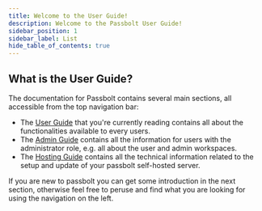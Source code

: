 ```yaml
---
title: Welcome to the User Guide!
description: Welcome to the Passbolt User Guide!
sidebar_position: 1
sidebar_label: List
hide_table_of_contents: true
---
```


## What is the User Guide?

The documentation for Passbolt contains several main sections, all accessible from the top navigation bar:
- The [User Guide](/user) that you're currently reading contains all about the functionalities available to every users.
- The [Admin Guide](/admin) contains all the information for users with the administrator role, e.g. all about the user and admin workspaces.
- The [Hosting Guide](/hosting) contains all the technical information related to the setup and update of your passbolt self-hosted server.

If you are new to passbolt you can get some introduction in the next section, otherwise feel free to peruse and find
 what you are looking for using the navigation on the left.
